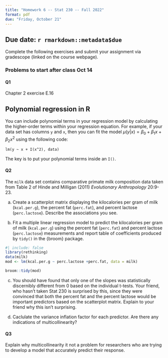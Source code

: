 ```yaml
---
title: "Homework 6 -- Stat 230 -- Fall 2022"
format: pdf
due: "Friday, October 21"
---
```


## Due date: `r rmarkdown::metadata$due`

Complete the following exercises and submit your assignment via gradescope 
(linked on the course webpage). 


### Problems to start after class Oct 14 

#### Q1

Chapter 2 exercise E.16 

:::{.callout-note}
# Polynomial regression in R

You can include polynomial terms in your regression model by calculating the higher-order terms within your regression equation. For example, if your data set has columns `y` and `x`, then you can fit the model $\mu(y|x) = \beta_0 + \beta_1x + \beta_2 x^2$ using the following code:

```
lm(y ~ x + I(x^2), data)
```

The key is to put your polynomial terms inside an `I()`.

:::

#### Q2

The `milk` data set contains comparative primate milk composition data taken from 
Table 2 of Hinde and Milligan (2011) *Evolutionary Anthropology* 20:9-23.

(a) Create a scatterplot matrix displaying the kilocalories per gram of milk (`kcal.per.g`), the percent fat (`perc.fat`), and percent lactose (`perc.lactose`). Describe the associations you see.

(b) Fit a multiple linear regression model to predict the kilocalories per gram of milk (`kcal.per.g`) using the percent fat (`perc.fat`) and percent lactose (`perc.lactose`) measurements and report table of coefficients produced by `tidy()` in the {broom} package.

```r
#| include: false
library(rethinking)
data(milk)
mod <- lm(kcal.per.g ~ perc.lactose +perc.fat, data = milk)

broom::tidy(mod)
```


(c) You should have found that only one of the slopes was statistically discernibly different from 0 based on the individual t-tests. Your friend, who hasn't taken Stat 230 is surprised by this, since they were convinced that both the percent fat and the percent lactose would be important predictors based on the scatterplot matrix. Explain to your friend why this isn't surprising.


(d) Caclulate the variance inflation factor for each predictor. Are there any indications of multicollinearity?


#### Q3

Explain why multicollinearity it not a problem for researchers who are trying to develop a model that accurately predict their response.
